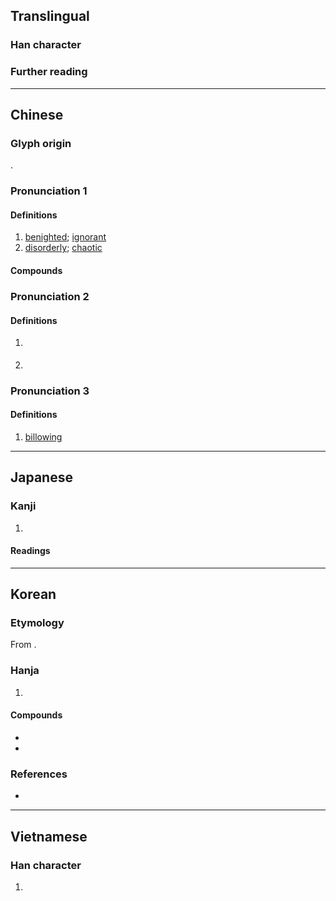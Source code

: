{{character info}}
==Translingual==

===Han character===
{{Han char|rn=85|rad=水|as=04|sn=7|four=35117|canj=EPU|ids=⿰氵屯}}

===Further reading===
{{Han ref|kx=0610.100|dkj=17193|dj=1003.040|hdz=31561.090|uh=6C8C}}

----

==Chinese==
{{zh-forms|alt=坉-ancient}}

===Glyph origin===
{{Han etym}}
{{Han compound|水|alt1=氵|屯|ls=psc|c1=s|c2=p}}.

===Pronunciation 1===
{{zh-pron
|m=dùn
|c=deon6
|mn=tūn
|mc=2
|oc=n,3
|cat=a
}}

====Definitions====
{{head|zh|Han character}}

# [[benighted]]; [[ignorant]]
# [[disorderly]]; [[chaotic]]

====Compounds====
{{zh-der|悶沌沌|混沌|渾沌|混沌世界|混混沌沌|鑿渾沌}}

===Pronunciation 2===
{{zh-pron
|m=zhuàn
|c=cyun5
|mc=3
|oc=n,1
|cat=
}}

====Definitions====
{{zh-hanzi}}

# {{zh-div|河}} {{place|zh|river|p/Hubei|t1=Zhuan River}}
# {{zh-used in|沌口|''name of an ancient county''}}

===Pronunciation 3===
{{zh-pron
|m=tún
|mc=1
|oc=n,2
|cat=a
}}

====Definitions====
{{zh-hanzi}}

# {{lb|zh|of waves}} [[billowing]]

----

==Japanese==

===Kanji===
{{ja-kanji|grade=|rs=水04}}

# {{rfdef|ja|sort=水04}}

====Readings====
{{ja-readings
|goon=どん
|kanon=とん
|kun=ふさ-がる, くら-い, おろ-か
}}

----

==Korean==

===Etymology===
From {{der|ko|ltc|-}} {{ltc-l|沌|id=2}}. {{hanja-hunmong|돈〯|twon|雜語#하01A}}

===Hanja===
{{ko-hanja-search}}
{{ko-hanja|엉기다|엉길|돈}}

# {{hanja form of|돈|[[disorderly]]; [[chaotic]]}}

====Compounds====
{{der-top|Compounds}}
* {{ko-l|혼돈|[[chaos]]; [[confusion]]|[[混沌]]/[[渾沌]]}}
* {{ko-l|혼돈씨|混沌氏}}
{{der-bottom}}

===References===
* {{R:hanjadoc|5831}}

----

==Vietnamese==

===Han character===
{{vi-readings|rs=水04|reading=xộn}}

# {{rfdef|vi|sort=水04}}